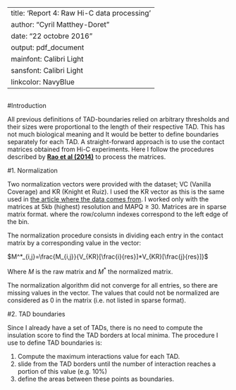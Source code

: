 
---
title: 'Report 4: Raw Hi-C data processing'
author: "Cyril Matthey-Doret"
date: "22 octobre 2016"
output: pdf_document
mainfont: Calibri Light
sansfont: Calibri Light
linkcolor: NavyBlue
---


```r
```




#Introduction

All previous definitions of TAD-boundaries relied on arbitrary thresholds and their sizes were proportional to the length of their respective TAD. This has not much biological meaning and It would be better to define boundaries separately for each TAD. A straight-forward approach is to use the contact matrices obtained from Hi-C experiments\footnote{Matrices used are from the GSE63525 GM12878 primary intrachromosomal contact matrices dataset}. Here I follow the procedures described by [__Rao et al (2014)__](https://www.ncbi.nlm.nih.gov/geo/query/acc.cgi?acc=GSE63525) to process the matrices.

#1. Normalization

Two normalization vectors were provided with the dataset; VC (Vanilla Coverage) and KR (Knight et Ruiz). I used the KR vector as this is the same used in [the article where the data comes from](http://www.cell.com/abstract/S0092-8674(14)01497-4). I worked only with the matrices at 5kb (highest) resolution and MAPQ $\geq$ 30. Matrices are in sparse matrix format. where the row/column indexes correspond to the left edge of the bin.

The normalization procedure consists in dividing each entry in the contact matrix by a corresponding value in the vector:

$M^*_{i,j}=\frac{M_{i,j}}{V_{KR}[\frac{i}{res}]*V_{KR}[\frac{j}{res}]}$

Where $M$ is the raw matrix and $M^*$ the normalized matrix.

The normalization algorithm did not converge for all entries, so there are missing values in the vector. The values that could not be normalized are considered as 0 in the matrix (i.e. not listed in sparse format).

#2. TAD boundaries

Since I already have a set of TADs, there is no need to compute the insulation score to find the TAD borders at local minima. The procedure I use to define TAD boundaries is:

1. Compute the maximum interactions value for each TAD.
2. slide from the TAD borders until the number of interaction reaches a portion of this value (e.g. 10%)
3. define the areas between these points as boundaries.


```r
```